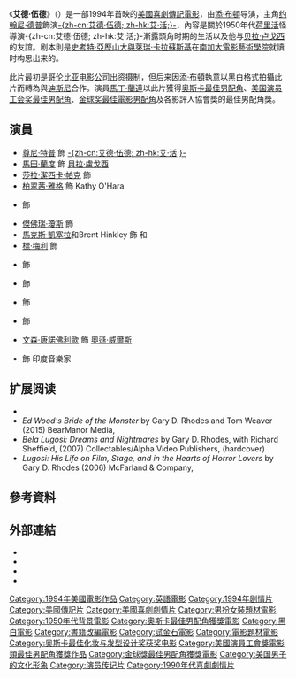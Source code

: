 {{Expand |time=2010-03-17T13:40:46+00:00 }}
{{Otheruses|subject=一部电影|other=好莱坞导演|艾德·伍德|-{zh-cn:艾德·伍德; zh-hk:艾·活;}-}}
{{noteTA
|T=zh-cn:艾德·伍德 (电影);zh-tw:艾德伍德;zh-hk:艾活傳;
|G1=Show
|G2=Movie
|1=zh-cn:艾德·伍德;zh-tw:艾德伍德;zh-hk:艾活傳;
|2=zh-hk:添·布頓;zh-tw:提姆·波頓;zh-cn:蒂姆·伯顿;
|3=zh-hk:馬田·蘭度;zh-tw:馬丁·蘭道;zh-cn:马丁·兰道;
}}
{{Infobox film
| name           = 艾活傳
| original_name  = ''Ed Wood''
| image          = Ed_Wood.jpg
| director       = [[添·布頓|添·布頓]]
| producer       = 添·布頓<br />{{link-en|丹尼斯·蒂·諾威|Denise Di Novi}}
| writer         = [[史考特·亞歷山大與萊瑞·卡拉蘇斯基|史考特·亞歷山大<br />萊瑞·卡拉蘇斯基]]
| based_on       = 《Nightmare of Ecstasy》<br />作者：{{link-en|儒道夫·格列|Rudolph Grey}}
| starring       = [[约翰尼·德普|约翰尼·德普]]<br />[[馬丁·蘭道|馬丁·蘭道]]<br />[[帕特里夏·阿奎特|帕特里夏·阿奎特]]<br />[[莎拉·潔西卡·帕克|莎拉·潔西卡·帕克]]<br />[[傑佛瑞·瓊斯|傑佛瑞·瓊斯]]<br />[[比爾·莫瑞|比爾·莫瑞]]
| music          = [[霍华德·肖|霍华德·肖]]
| cinematography = {{link-en|Stefan Czapsky|Stefan Czapsky}}
| editing        = {{link-en|基斯·洛本遜|Chris Lebenzon}}
| studio         = [[试金石影片|试金石影片]]
| distributor    = [[華特迪士尼工作室電影|博偉發行公司]]
| released       = '''限規模'''：30-09-1994<br />'''全美'''：07-10-1994
| runtime        = 127分鐘
| country        = [[美國電影|美國]]
| language       = [[英語|英語]]
| budget         = 1800萬美元
| gross          = 590萬美元<ref>[http://boxofficemojo.com/movies/?id=edwood.htm Ed Wood - Box Office Mojo]</ref>
| imdb_id        = 0109707
| hk_name        = 艾活傳
| tw_name        = 艾德伍德
| cn_name        = 艾德·伍德
}}
《'''艾德·伍德'''》（{{lang-en|'''''Ed Wood'''''}}）是一部1994年首映的[[美國電影|美國]][[喜劇片|喜劇]][[傳記電影|傳記電影]]，由[[添·布頓|添·布頓]]导演，主角[[约翰尼·德普|约翰尼·德普]]飾演[[艾德·伍德|-{zh-cn:艾德·伍德; zh-hk:艾·活;}-]]，內容是關於1950年代[[荷里活|荷里活]]怪導演-{zh-cn:艾德·伍德; zh-hk:艾·活;}-漸露頭角时期的生活以及他与[[贝拉·卢戈西|贝拉·卢戈西]]的友誼。剧本則是[[史考特·亞歷山大與萊瑞·卡拉蘇斯基|史考特·亞歷山大與萊瑞·卡拉蘇斯基]]在[[南加州大学|南加大]][[南加州大學電影藝術學院|電影藝術學院]]就讀时构思出来的。

此片最初是[[哥伦比亚电影公司|哥伦比亚电影公司]]出资摄制，但后来因[[添·布頓|添·布頓]]執意以黑白格式拍攝此片而轉為與[[迪斯尼|迪斯尼]]合作。演員[[馬丁·蘭道|馬丁·蘭道]]以此片獲得[[奥斯卡最佳男配角|奥斯卡最佳男配角]]、[[美国演员工会奖最佳男配角|美国演员工会奖最佳男配角]]、[[金球奖|金球奖]][[金球獎最佳電影男配角|最佳電影男配角]]及各影評人協會獎的最佳男配角獎。

== 演員 ==
* [[尊尼·特普|尊尼·特普]] 飾 [[艾德·伍德|-{zh-cn:艾德·伍德; zh-hk:艾·活;}-]]
* [[馬田·蘭度|馬田·蘭度]] 飾 [[貝拉·盧戈西|貝拉·盧戈西]]
* [[莎拉·潔西卡·帕克|莎拉·潔西卡·帕克]] 飾 {{link-en|多洛雷斯·富勒|Dolores Fuller}}
* [[柏翠茜·雅格|柏翠茜·雅格]] 飾 Kathy O'Hara
* {{link-en|麗莎·馬里|Lisa Marie (actress)}} 飾 {{link-en|邁拉·魯米|Maila Nurmi|Vampira}}
* [[傑佛瑞·瓊斯|傑佛瑞·瓊斯]] 飾 {{link-en|The Amazing Criswell|The Amazing Criswell}}
* [[馬克斯·凱塞拉|馬克斯·凱塞拉]]和Brent Hinkley 飾 {{link-en|保羅·馬爾科|Paul Marco}}和{{link-en|康拉德·布魯克斯|Conrad Brooks}}
* [[標·梅利|標·梅利]] 飾 {{link-en|Bunny Breckinridge|Bunny Breckinridge|John "Bunny" Breckinridge}}
* {{link-en|喬治·斯蒂爾|George Steele}} 飾 {{link-en|Tor Johnson|Tor Johnson}}
* {{link-en|茱麗葉·蘭道|Juliet Landau}} 飾 {{link-en|洛麗泰·金·哈德勒|Loretta King Hadler|洛麗泰·金}}
* {{link-en|內德·貝拉米|Ned Bellamy}} 飾 {{link-en|Tom Mason|Tom Mason}}
* {{link-en|邁克·史塔爾|Mike Starr (actor)}} 飾 {{link-en|喬治·魏斯|George Weiss (producer)}}
* [[文森·唐諾佛利歐|文森·唐諾佛利歐]] 飾 [[奧遜·威爾斯|奧遜·威爾斯]]
* {{link-en|科拉·彭迪特|Korla Pandit}} 飾 印度音樂家

== 扩展阅读 ==
{{refbegin}}
* {{cite book | last = Conway | first = Rob | title = Ed Wood, Mad Genius: A Critical Study of the Films | year = 2009 | publisher = McFarland | isbn = 978-0-7864-3955-3}}
* ''Ed Wood's Bride of the Monster'' by Gary D. Rhodes and Tom Weaver (2015) BearManor Media, {{ISBN|1593938578}}
* ''Bela Lugosi: Dreams and Nightmares'' by Gary D. Rhodes, with Richard Sheffield, (2007) Collectables/Alpha Video Publishers, {{ISBN|0-9773798-1-7}} (hardcover)
* ''Lugosi: His Life on Film, Stage, and in the Hearts of Horror Lovers'' by Gary D. Rhodes (2006) McFarland & Company, {{ISBN|978-0786427659}}
{{refend}}

== 參考資料 ==
{{reflist}}

== 外部連結 ==
{{wikiquote|Ed Wood}}
*{{imdb title|id=0109707|title=艾德·伍德}}
*{{Amg movie|132259|艾德·伍德}}
*{{Metacritic film|edwood}}
*{{rotten-tomatoes|id=ed_wood|title=艾德·伍德}}

{{Ed Wood}}
{{提姆·波頓}}
{{DEFAULTSORT:Ed Wood}}
[[Category:1994年美國電影作品|Category:1994年美國電影作品]]
[[Category:英語電影|Category:英語電影]]
[[Category:1994年剧情片|Category:1994年剧情片]]
[[Category:美國傳記片|Category:美國傳記片]]
[[Category:美國喜劇劇情片|Category:美國喜劇劇情片]]
[[Category:男扮女裝題材電影|Category:男扮女裝題材電影]]
[[Category:1950年代背景電影|Category:1950年代背景電影]]
[[Category:奧斯卡最佳男配角獲獎電影|Category:奧斯卡最佳男配角獲獎電影]]
[[Category:黑白電影|Category:黑白電影]]
[[Category:書籍改編電影|Category:書籍改編電影]]
[[Category:試金石電影|Category:試金石電影]]
[[Category:電影題材電影|Category:電影題材電影]]
[[Category:奥斯卡最佳化妆与发型设计奖获奖电影|Category:奥斯卡最佳化妆与发型设计奖获奖电影]]
[[Category:美國演員工會獎電影類最佳男配角獲獎作品|Category:美國演員工會獎電影類最佳男配角獲獎作品]]
[[Category:金球獎最佳男配角獲獎電影|Category:金球獎最佳男配角獲獎電影]]
[[Category:美国男子的文化形象|Category:美国男子的文化形象]]
[[Category:演员传记片|Category:演员传记片]]
[[Category:1990年代喜劇劇情片|Category:1990年代喜劇劇情片]]